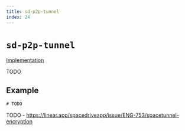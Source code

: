 ```yaml
---
title: sd-p2p-tunnel
index: 24
---
```


# `sd-p2p-tunnel`

[Implementation](https://github.com/spacedriveapp/spacedrive/tree/main/crates/p2p/crates/tunnel)

TODO

## Example

```rust
# TODO
```

TODO - https://linear.app/spacedriveapp/issue/ENG-753/spacetunnel-encryption
